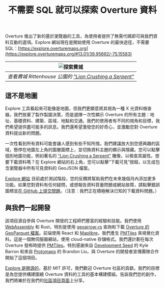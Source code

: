 ﻿---
title: 不需要 SQL 就可以探索 Overture 資料
---

Overture 推出了新的基於瀏覽器的工具，為使用者提供了無需代碼即可與我們資料互動的選項。Explore 網站現在是開始使用 Overture 的最快途徑，不需要 SQL：[https://explore.overturemaps.org](https://explore.overturemaps.org/#13.01/39.95692/-75.15583)

| ![探索費城](/img/blog/explore-philadelphia2.gif) | 
|:--:| 
| *查看費城 Rittenhouse 公園的 ["Lion Crushing a Serpent"](https://www.associationforpublicart.org/artwork/lion-crushing-a-serpent/)* |

## 這不是地圖 

Explore 工具看起來可能像是地圖，但我們更願意將其視為一種 X 光資料檢查器。我們放棄了製作製圖決策，而是選擇一次性顯示 Overture 的所有主題：地址、基礎資料、建築、區域、地點和交通。我們的使用者有不同的視角和目標，我們希望提供盡可能多的訊息。我們還希望激發您的好奇心，並激勵您對 Overture 資料提出新的問題。

一次性看到所有資料可能會讓人感到有些不知所措。我們建議放大到您感興趣的區域，懸停在地圖左上角的圖層圖標上，並切換資料主題的顯示與隱藏。您可以點擊個別地圖功能，例如著名的 ["Lion Crushing a Serpent"](https://youtu.be/rTl2ewUc6bA?feature=shared) 雕像，以檢查其屬性。想要下載資料嗎？在 Explore 網站的右上角，您可以點擊“下載可見”按鈕，以生成包含瀏覽器中所有可見資料的 GeoJSON 檔案。


[Explore 網站](https://explore.overturemaps.org/#13.01/39.95692/-75.15583) 目前處於測試階段，您的反饋將幫助我們在未來幾個月內添加更多功能。如果您對資料有任何疑問，或想報告資料質量問題或網站故障，請點擊錯誤圖標並[在 GitHub 上提交問題](https://github.com/OvertureMaps/io-site/issues)。（注意：我們正在積極解決已知的下載資料問題。）

## 與我們一起開發

該項目源自參與 Overture 開發的工程師們豐富的經驗和技能。我們使用 [WebAssembly](https://webassembly.org/) 和 Rust，特別是使用 [geoarrow-rs](https://geoarrow.org/geoarrow-rs/) 查詢和下載 [Overture 的 GeoParquet 檔案](https://docs.overturemaps.org/getting-data/)。前端使用 React 和 [Maplibre](https://maplibre.org/)，我們產生 [PMTiles](https://docs.protomaps.com/pmtiles/) 來視覺化資料。這是一個無伺服器網站，使用 cloud-native  存儲格式。我們還計劃在每次 Overture 發佈時提供 [PMTiles](https://github.com/OvertureMaps/overture-tiles)。特別感謝來自 [Development Seed](https://developmentseed.org/) 的 Kyle Barron 和來自 [Protomaps](https://protomaps.com/) 的 Brandon Liu，與 Overture 的開發者宣傳團隊合作開始了這個項目。

[Explore 是開源的](https://github.com/OvertureMaps/io-site)，基於 MIT 許可，我們歡迎 Overture 社區的貢獻。我們的目標是為您提供構建圍繞 Overture 資料的工具的基本構建模組。告訴我們您的創作，我們將樂於在我們的[社區項目頁面](https://docs.overturemaps.org/community/)上分享。
